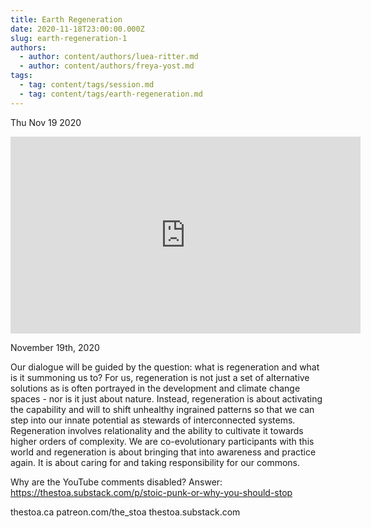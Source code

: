 ```yaml
---
title: Earth Regeneration
date: 2020-11-18T23:00:00.000Z
slug: earth-regeneration-1
authors:
  - author: content/authors/luea-ritter.md
  - author: content/authors/freya-yost.md
tags:
  - tag: content/tags/session.md
  - tag: content/tags/earth-regeneration.md
---
```






Thu Nov 19 2020

<iframe width="560" height="315" src="https://www.youtube.com/embed/sJZoExAuUcc" title="Earth Regeneration w/ Luea Ritter and Freya Yost" frameborder="0" allow="accelerometer; autoplay; clipboard-write; encrypted-media; gyroscope; picture-in-picture" allowfullscreen ></iframe>

November 19th, 2020

Our dialogue will be guided by the question: what is regeneration and what is it summoning us to? For us, regeneration is not just a set of alternative solutions as is often portrayed in the development and climate change spaces - nor is it just about nature. Instead, regeneration is about activating the capability and will to shift unhealthy ingrained patterns so that we can step into our innate potential as stewards of interconnected systems. Regeneration involves relationality and the ability to cultivate it towards higher orders of complexity. We are co-evolutionary participants with this world and regeneration is about bringing that into awareness and practice again. It is about caring for and taking responsibility for our commons.

Why are the YouTube comments disabled? Answer: https://thestoa.substack.com/p/stoic-punk-or-why-you-should-stop

thestoa.ca
patreon.com/the_stoa
thestoa.substack.com


